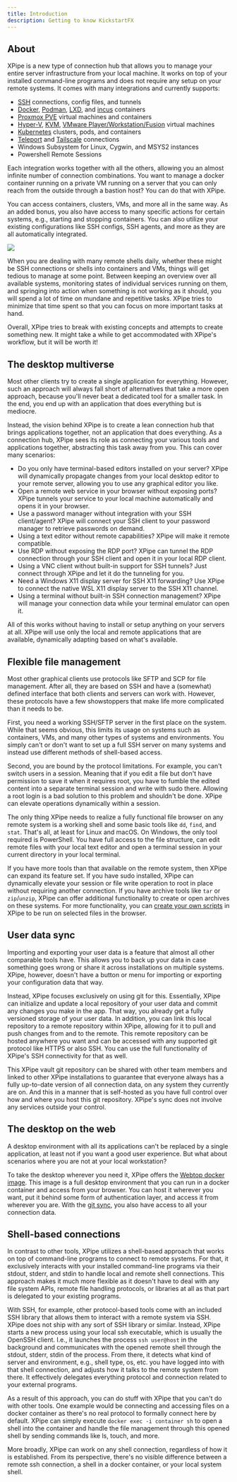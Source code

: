 ```yaml
---
title: Introduction
description: Getting to know KickstartFX
---
```


## About

XPipe is a new type of connection hub that allows you to manage your entire server infrastructure from your local machine. It works on top of your installed command-line programs and does not require any setup on your remote systems. It comes with many integrations and currently supports:

- [SSH](/guide/ssh) connections, config files, and tunnels
- [Docker](/guide/docker), [Podman](/guide/podman), [LXD](/guide/lxc), and [incus](/guide/lxc) containers
- [Proxmox PVE](/guide/proxmox) virtual machines and containers
- [Hyper-V](/guide/hyperv), [KVM](/guide/kvm), [VMware Player/Workstation/Fusion](/guide/vmware) virtual machines
- [Kubernetes](/guide/kubernetes) clusters, pods, and containers
- [Teleport](/guide/teleport) and [Tailscale](/guide/tailscale) connections
- Windows Subsystem for Linux, Cygwin, and MSYS2 instances
- Powershell Remote Sessions

Each integration works together with all the others, allowing you an almost infinite number of connection combinations. You want to manage a docker container running on a private VM running on a server that you can only reach from the outside through a bastion host? You can do that with XPipe.

You can access containers, clusters, VMs, and more all in the same way. As an added bonus, you also have access to many specific actions for certain systems, e.g., starting and stopping containers. You can also utilize your existing configurations like SSH configs, SSH agents, and more as they are all automatically integrated.

![](/images/banner.png)

When you are dealing with many remote shells daily, whether these might be SSH connections or shells into containers and VMs, things will get tedious to manage at some point. Between keeping an overview over all available systems, monitoring states of individual services running on them, and springing into action when something is not working as it should, you will spend a lot of time on mundane and repetitive tasks. XPipe tries to minimize that time spent so that you can focus on more important tasks at hand.

Overall, XPipe tries to break with existing concepts and attempts to create something new. It might take a while to get accommodated with XPipe's workflow, but it will be worth it!

## The desktop multiverse

Most other clients try to create a single application for everything. However, such an approach will always fall short of alternatives that take a more open approach, because you'll never beat a dedicated tool for a smaller task. In the end, you end up with an application that does everything but is mediocre.

Instead, the vision behind XPipe is to create a lean connection hub that brings applications together, not an application that does everything. As a connection hub, XPipe sees its role as connecting your various tools and applications together, abstracting this task away from you. This can cover many scenarios:

- Do you only have terminal-based editors installed on your server? XPipe will dynamically propagate changes from your local desktop editor to your remote server, allowing you to use any graphical editor you like.
- Open a remote web service in your browser without exposing ports? XPipe tunnels your service to your local machine automatically and opens it in your browser.
- Use a password manager without integration with your SSH client/agent? XPipe will connect your SSH client to your password manager to retrieve passwords on demand.
- Using a text editor without remote capabilities? XPipe will make it remote compatible.
- Use RDP without exposing the RDP port? XPipe can tunnel the RDP connection through your SSH client and open it in your local RDP client.
- Using a VNC client without built-in support for SSH tunnels? Just connect through XPipe and let it do the tunneling for you.
- Need a Windows X11 display server for SSH X11 forwarding? Use XPipe to connect the native WSL X11 display server to the SSH X11 channel.
- Using a terminal without built-in SSH connection management? XPipe will manage your connection data while your terminal emulator can open it.

All of this works without having to install or setup anything on your servers at all. XPipe will use only the local and remote applications that are available, dynamically adapting based on what's available.

## Flexible file management

Most other graphical clients use protocols like SFTP and SCP for file management. After all, they are based on SSH and have a (somewhat) defined interface that both clients and servers can work with. However, these protocols have a few showstoppers that make life more complicated than it needs to be.

First, you need a working SSH/SFTP server in the first place on the system. While that seems obvious, this limits its usage on systems such as containers, VMs, and many other types of systems and environments. You simply can't or don't want to set up a full SSH server on many systems and instead use different methods of shell-based access.

Second, you are bound by the protocol limitations. For example, you can't switch users in a session. Meaning that if you edit a file but don't have permission to save it when it requires root, you have to fumble the edited content into a separate terminal session and write with sudo there. Allowing a root login is a bad solution to this problem and shouldn't be done. XPipe can elevate operations dynamically within a session.

The only thing XPipe needs to realize a fully functional file browser on any remote system is a working shell and some basic tools like `dd`, `find`, and `stat`. That's all, at least for Linux and macOS. On Windows, the only tool required is PowerShell. You have full access to the file structure, can edit remote files with your local text editor and open a terminal session in your current directory in your local terminal.

If you have more tools than that available on the remote system, then XPipe can expand its feature set. If you have sudo installed, XPipe can dynamically elevate your session or file write operation to root in place without requiring another connection. If you have archive tools like `tar` or `zip`/`unzip`, XPipe can offer additional functionality to create or open archives on these systems. For more functionality, you can [create your own scripts](/guide/scripting) in XPipe to be run on selected files in the browser.

## User data sync

Importing and exporting your user data is a feature that almost all other comparable tools have. This allows you to back up your data in case something goes wrong or share it across installations on multiple systems. XPipe, however, doesn't have a button or menu for importing or exporting your configuration data that way.

Instead, XPipe focuses exclusively on using git for this. Essentially, XPipe can initialize and update a local repository of your user data and commit any changes you make in the app. That way, you already get a fully versioned storage of your user data. In addition, you can link this local repository to a remote repository within XPipe, allowing for it to pull and push changes from and to the remote. This remote repository can be hosted anywhere you want and can be accessed with any supported git protocol like HTTPS or also SSH. You can use the full functionality of XPipe's SSH connectivity for that as well.

This XPipe vault git repository can be shared with other team members and linked to other XPipe installations to guarantee that everyone always has a fully up-to-date version of all connection data, on any system they currently are on. And this in a manner that is self-hosted as you have full control over how and where you host this git repository. XPipe's sync does not involve any services outside your control.

## The desktop on the web

A desktop environment with all its applications can't be replaced by a single application, at least not if you want a good user experience. But what about scenarios where you are not at your local workstation?

To take the desktop wherever you need it, XPipe offers the [Webtop docker image](/guide/webtop). This image is a full desktop environment that you can run in a docker container and access from your browser. You can host it wherever you want, put it behind some form of authentication layer, and access it from wherever you are. With the [git sync](/guide/sync), you also have access to all your connection data.

## Shell-based connections

In contrast to other tools, XPipe utilizes a shell-based approach that works on top of command-line programs to connect to remote systems. For that, it exclusively interacts with your installed command-line programs via their stdout, stderr, and stdin to handle local and remote shell connections. This approach makes it much more flexible as it doesn't have to deal with any file system APIs, remote file handling protocols, or libraries at all as that part is delegated to your existing programs.

With SSH, for example, other protocol-based tools come with an included SSH library that allows them to interact with a remote system via SSH. XPipe does not ship with any sort of SSH library or similar. Instead, XPipe starts a new process using your local ssh executable, which is usually the OpenSSH client. I.e., it launches the process ``ssh user@host`` in the background and communicates with the opened remote shell through the stdout, stderr, stdin of the process. From there, it detects what kind of server and environment, e.g., shell type, os, etc. you have logged into with that shell connection, and adjusts how it talks to the remote system from there. It effectively delegates everything protocol and connection related to your external programs.

As a result of this approach, you can do stuff with XPipe that you can't do with other tools. One example would be connecting and accessing files on a docker container as there's no real protocol to formally connect here by default. XPipe can simply execute ``docker exec -i container sh`` to open a shell into the container and handle the file management through this opened shell by sending commands like ls, touch, and more.

More broadly, XPipe can work on any shell connection, regardless of how it is established. From its perspective, there's no visible difference between a remote ssh connection, a shell in a docker container, or your local system shell.
